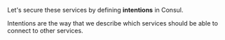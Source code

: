 Let's secure these services by defining **intentions** in Consul.

Intentions are the way that we describe which services should be able to connect to other services.